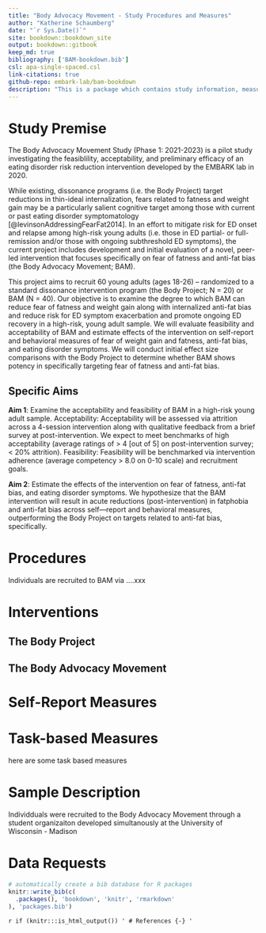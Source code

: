 ```yaml
--- 
title: "Body Advocacy Movement - Study Procedures and Measures"
author: "Katherine Schaumberg"
date: "`r Sys.Date()`"
site: bookdown::bookdown_site
output: bookdown::gitbook
keep_md: true
bibliography: ['BAM-bookdown.bib']
csl: apa-single-spaced.csl
link-citations: true
github-repo: embark-lab/bam-bookdown
description: "This is a package which contains study information, measures, and complete data dictionary for the Body Advocacy Movement Study (Wave 1: 2020-2022)"
---
```




<!--chapter:end:index.Rmd-->

# Study Premise

The Body Advocacy Movement Study (Phase 1: 2021-2023) is a pilot study investigating the feasiblility, acceptability, and preliminary efficacy of an eating disorder risk reduction intervention developed by the EMBARK lab in 2020.  

While existing, dissonance programs (i.e. the Body Project) target reductions in thin-ideal internalization, fears related to fatness and weight gain may be a particularly salient cognitive target among those with current or past eating disorder symptomatology [@levinsonAddressingFearFat2014]. In an effort to mitigate risk for ED onset and relapse among high-risk young adults (i.e. those in ED partial- or full-remission and/or those with ongoing subthreshold ED symptoms), the current project includes development and initial evaluation of a novel, peer-led intervention that focuses specifically on fear of fatness and anti-fat bias (the Body Advocacy Movement; BAM). 

This project aims to recruit 60 young adults (ages 18-26) -- randomized to a standard dissonance intervention program (the Body Project; N = 20) or BAM (N = 40). Our objective is to examine the degree to which BAM can reduce fear of fatness and weight gain along with internalized anti-fat bias and reduce risk for ED symptom exacerbation and promote ongoing ED recovery in a high-risk, young adult sample. We will evaluate feasibility and acceptability of BAM and estimate effects of the intervention on self-report and behavioral measures of fear of weight gain and fatness, anti-fat bias, and eating disorder symptoms. We will conduct initial effect size comparisons with the Body Project to determine whether BAM shows potency in specifically targeting fear of fatness and anti-fat bias.

## Specific Aims

**Aim 1**: Examine the acceptability and feasibility of BAM in a high-risk young adult sample. Acceptability: Acceptability will be assessed via attrition across a 4-session intervention along with qualitative feedback from a brief survey at post-intervention. We expect to meet benchmarks of high acceptability (average ratings of > 4 [out of 5] on post-intervention survey; < 20% attrition). Feasibility: Feasibility will be benchmarked via intervention adherence (average competency > 8.0 on 0-10 scale) and recruitment goals. 

**Aim 2**: Estimate the effects of the intervention on fear of fatness, anti-fat bias, and eating disorder symptoms. We hypothesize that the BAM intervention will result in acute reductions (post-intervention) in fatphobia and anti-fat bias across self—report and behavioral measures, outperforming the Body Project on targets related to anti-fat bias, specifically.



<!--chapter:end:01-Study-Premise.Rmd-->

# Procedures

Individuals are recruited to BAM via ....xxx


<!--chapter:end:02-Procedures.Rmd-->

# Interventions

## The Body Project

## The Body Advocacy Movement


<!--chapter:end:03-Interventions.Rmd-->

# Self-Report Measures


<!--chapter:end:04-SR-Measures.Rmd-->

# Task-based Measures

here are some task based measures

<!--chapter:end:05-Task-Measures.Rmd-->

# Sample Description

Individduals were recruited to the Body Advocacy Movement through a student organizaiton developed simultanously at the University of Wisconsin - Madison



<!--chapter:end:06-Sample-Description.Rmd-->

# Data Requests 

<!--chapter:end:07-Data-Requests.Rmd-->


```r
# automatically create a bib database for R packages
knitr::write_bib(c(
  .packages(), 'bookdown', 'knitr', 'rmarkdown'
), 'packages.bib')
```


`r if (knitr:::is_html_output()) '
# References {-}
'`

<!--chapter:end:08-References.Rmd-->

